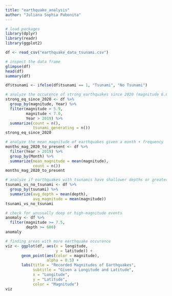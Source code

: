 ```yaml
---
title: "earthquake_analysis"
author: "Juliana Sophia Pabonita"
---
```


```r

# load packages
library(dplyr)
library(readr)
library(ggplot2)
```

```r
df <- read_csv("earthquake_data_tsunami.csv")
```


```r
# inspect the data frame
glimpse(df)
head(df) 
summary(df)
```

```r

df$tsunami <- ifelse(df$tsunami == 1, "Tsunami", "No Tsunami")

# analyze the occurence of strong earthquakes since 2020 (magnitude 6.0-6.9)
strong_eq_since_2020 <- df %>%
  group_by(magnitude, Year) %>%
  filter(magnitude > 5.9, 
         magnitude < 7.0, 
         Year > 2019) %>%
  summarize(count = n(), 
            tsunami_generating = n())
strong_eq_since_2020

# analyze the mean magnitude of earthquakes given a month + frequency
months_mag_2020_to_present <- df %>%
  filter(Year > 2019) %>%
  group_by(Month) %>%
  summarize(mean_magnitude = mean(magnitude),
            count = n())
months_mag_2020_to_present
```

```r
# analyze if earthquakes with tsunamis have shallower depths or greater magnitudes
tsunami_vs_no_tsunami <- df %>%
  group_by(tsunami) %>%
  summarize(avg_depth = mean(depth),
            avg_magnitude = mean(magnitude))
tsunami_vs_no_tsunami
```

```r
# check for unusually deep or high-magnitude events
anomaly <- df %>%
  filter(magnitude >= 7.5,
         depth >= 600)
anomaly
```

```r
# finding areas with more earthquake occurence
viz <- ggplot(df, aes(x = longitude, 
                      y = latitude)) +
       geom_point(aes(color = magnitude), 
                  alpha = 0.5) +
       labs(title = "Recorded Magnitudes of Earthquakes",
            subtitle = "Given a Longitude and Latitude",
            x = "Longitude",
            y = "Latitude",
            color = "Magnitude")
viz
```
